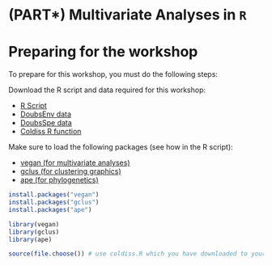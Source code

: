 # (PART\*) Multivariate Analyses in `R` {-}

# Preparing for the workshop

To prepare for this workshop, you must do the following steps:

Download the R script and data required for this workshop:

-    [R Script](http://qcbs.ca/wiki/_media/multivar1_e.r)
-    [DoubsEnv data](http://qcbs.ca/wiki/_media/DoubsEnv.csv)
-    [DoubsSpe data](http://qcbs.ca/wiki/_media/DoubsSpe.csv)
-    [Coldiss R function](http://qcbs.ca/wiki/_media/coldiss.R)

Make sure to load the following packages (see how in the R script):

-    [vegan (for multivariate
    analyses)](http://cran.r-project.org/web/packages/vegan/index.html)
-    [gclus (for clustering
    graphics)](http://cran.r-project.org/web/packages/gclus/index.html)
-    [ape (for
    phylogenetics)](http://cran.r-project.org/web/packages/ape/index.html)

```r
install.packages("vegan")
install.packages("gclus")
install.packages("ape")

library(vegan)
library(gclus)
library(ape)

source(file.choose()) # use coldiss.R which you have downloaded to your own directory
```
